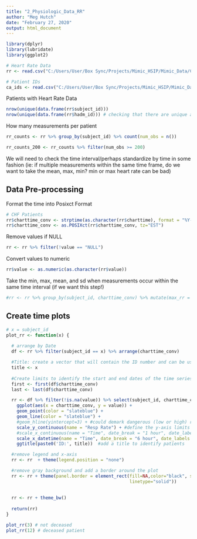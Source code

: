 ---
title: "2_Physiologic_Data_RR"
author: "Meg Hutch"
date: "February 27, 2020"
output: html_document
---


```{r}
library(dplyr)
library(lubridate)
library(ggplot2)
```

```{r}
# Heart Rate Data
rr <- read.csv("C:/Users/User/Box Sync/Projects/Mimic_HSIP/Mimic_Data/Cardiac_Arrest/Chartevents_618_rr.csv")

# Patient IDs
ca_ids <- read.csv("C:/Users/User/Box Sync/Projects/Mimic_HSIP/Mimic_Data/Cardiac_Arrest/ca_ids.csv")
```

Patients with Heart Rate Data
```{r}
nrow(unique(data.frame(rr$subject_id)))
nrow(unique(data.frame(rr$hadm_id))) # checking that there are unique admissions per patient - looks good!
```

How many measurements per patient
```{r}
rr_counts <- rr %>% group_by(subject_id) %>% count(num_obs = n())

rr_counts_200 <- rr_counts %>% filter(num_obs >= 200)
```

We will need to check the time interval/perhaps standardize by time in some fashion (ie: if multiple measurements within the same time frame, do we want to take the mean, max, min? min or max heart rate can be bad)


## Data Pre-processing

Format the time into Posixct Format
```{r}
# CHF Patients
rr$charttime_conv <- strptime(as.character(rr$charttime), format = "%Y-%m-%d %H:%M:%S", tz = "EST")
rr$charttime_conv <- as.POSIXct(rr$charttime_conv, tz="EST")
```

Remove values if NULL
```{r}
rr <- rr %>% filter(!value == "NULL")
```

Convert values to numeric
```{r}
rr$value <- as.numeric(as.character(rr$value))
```


Take the min, max, mean, and sd when measurements occur within the same time interval (if we want this step!)
```{r}
#rr <- rr %>% group_by(subject_id, charttime_conv) %>% mutate(max_rr = max(value, na.rm = TRUE)) %>% mutate(min_rr = min(value, na.rm = TRUE)) %>% mutate(mean_rr = mean(value, na.rm = TRUE)) %>% mutate(sd_rr = sd(value, na.rm = TRUE)) 
```

## Create time plots
```{r}
# x = subject_id
plot_rr <- function(x) { 
  
  # arrange by Date
  df <- rr %>% filter(subject_id == x) %>% arrange(charttime_conv)

  #Title: create a vector that will contain the ID number and can be used to title the    graph by patient ID 
  title <- x
  
  #Create limits to identify the start and end dates of the time series
  first <- first(df$charttime_conv)
  last <- last(df$charttime_conv)

  rr <- df %>% filter(!is.na(value)) %>% select(subject_id, charttime_conv, value) %>%
    ggplot(aes(x = charttime_conv, y = value)) + 
    geom_point(color = "slateblue") + 
    geom_line(color = "slateblue") +
    #geom_hline(yintercept=3) + #could demark dangerous (low or high) rrs
    scale_y_continuous(name = "Resp Rate") + #define the y-axis limits
    #scale_x_continuous(name = "Time", date_break = "1 hour", date_labels = "%H", limits = c(first, last)) + #, limits = c(-6, 0), breaks = c(-6:0)) +
    scale_x_datetime(name = "Time", date_break = "6 hour", date_labels = "%H", limits = c(first, last)) +
    ggtitle(paste0('ID:', title))  #add a title to identify patients 

  #remove legend and x-axis
  rr <- rr  + theme(legend.position = "none")

  #remove gray background and add a border around the plot
  rr <- rr + theme(panel.border = element_rect(fill=NA,color="black", size=0.5,
                                               linetype="solid"))
  
  
  rr <- rr + theme_bw()
  
  return(rr)
}

plot_rr(3) # not deceased
plot_rr(12) # deceased patient

```

